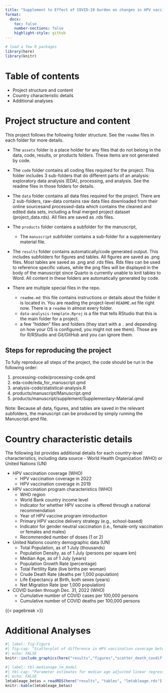 ```yaml
---
title: "Supplement to Effect of COVID-19 burden on changes in HPV vaccination coverage among females between 2019 and 2022"
format:
  docx:
    toc: false
    number-sections: false
    highlight-style: github
---
```



```r
# load a few R packages
library(here)
library(knitr)
```

# Table of contents 

-   Project structure and content
-   Country characteristic details
-   Additional analyses


# Project structure and content

This project follows the following folder structure. See the `readme` files in each folder for more details.


* The `assets` folder is a place holder for any files that do not belong in the data, code, results, or products folders. These items are not generated by code. 

* The `code` folder contains all coding files required for the project. This folder includes 3 sub-folders that do different parts of an analysis: 
  exploratory data analysis (EDA), processing, and analysis. See the readme files in those folders for details.

* The `data` folder contains all data files required for the project. There are 2 sub-folders, raw-data contains raw data files
  downloaded from their online sourcesand processed-data which contains the cleaned and edited data sets, including a final
  merged project dataset (project_data.rds). All files are saved as .rds files.

* The `products` folder contains a subfolder for the manuscript, 
  - The  `manuscript` subfolder contains a sub-folder for a supplementary material file.

* The `results` folder contains automatically/code generated output. This includes subfolders for figures and tables. 
  All figures are saved as .png files. Most tables are saved as .png and .rds files. Rds files can be used to reference specific 
  values, while the png files will be displayed in the body of the manuscript since Quarto is currently unable to knit tables to 
  Word. All content in these folders are automatically generated by code. 


* There are multiple special files in the repo.
  * `readme.md`: this file contains instructions or details about the folder it
  is located in. You are reading the project-level `README.md` file right now. There is a `readme` in almost every folder.
  * `data-analysis-template.Rproj` is a file that tells RStudio that this is the main folder for a project. 
  * a few "hidden" files and folders (they start with a `.` and depending on how your OS is configured, you might not see them). Those are for R/RStudio and Git/GitHub and you can ignore them.

## Steps for reproducing the project

To fully reproduce all steps of the project, the code should be run in the following order:

1. processing-code/processing-code.qmd
2. eda-code/eda_for_manuscript.qmd
3. analysis-code/statistical-analysis.R
4. products/manuscript/Manuscript.qmd
5. products/manuscript/supplement/Supplementary-Material.qmd 

Note: Because all data, figures, and tables are saved in the relevant subfolders, the manuscript 
can be produced by simply running the Manuscript.qmd file.



# Country characteristic details
The following list provides additional details for each country-level characteristics, including data source - World Health Organization (WHO) or United Nations (UN)

-   HPV vaccination coverage (WHO)
    -   HPV vaccination coverage in 2022
    -   HPV vaccination coverage in 2019
-   HPV vaccination program characteristics (WHO)
    -   WHO region
    -   World Bank country income level
    -   Indicator for whether HPV vaccine is offered through a national recommendation
    -   Year of HPV vaccine program introduction
    -   Primary HPV vaccine delivery strategy (e.g., school-based)
    -   Indicator for gender neutral vaccination (i.e., female-only vaccination or females and males)
    -   Recommended number of doses (1 or 2)
-   United Nations country demographic data (UN)
    -   Total Population, as of 1 July (thousands)
    -   Population Density, as of 1 July (persons per square km)
    -   Median Age, as of 1 July (years)
    -   Population Growth Rate (percentage)
    -   Total Fertility Rate (live births per woman)
    -   Crude Death Rate (deaths per 1,000 population)
    -   Life Expectancy at Birth, both sexes (years)
    -   Net Migration Rate (per 1,000 population)
-   COVID burden through Dec. 31, 2022 (WHO)
    -   Cumulative number of COVID cases per 100,000 persons
    -   Cumulative number of COVID deaths per 100,000 persons




{{< pagebreak >}}


# Additional Analyses


```r
#| label: fig-Figure
#| fig-cap: "Scatterplot of difference in HPV vaccination coverage between 2019 and 2022 and cumulative COVID deaths per 100,000"
#| echo: FALSE
knitr::include_graphics(here("results","figures","scatter_death_covdiff.png"))
```


```r
#| label: tbl-medianage_lm_model
#| tbl-cap: "Parameter estimates for median age adjusted linear regression"
#| echo: FALSE
lmtableage_betas = readRDS(here("results", "tables", "lmtableage.rds"))
knitr::kable(lmtableage_betas)
```



